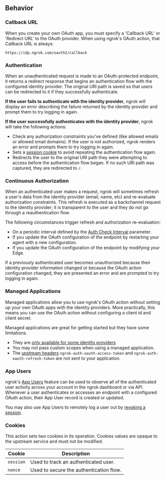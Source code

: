 ## Behavior

### Callback URL

When you create your own OAuth app, you must specify a 'Callback URL' or
'Redirect URL' to the OAuth provider. When using ngrok's OAuth action, that
Callback URL is always:

```
https://idp.ngrok.com/oauth2/callback
```

### Authentication

When an unauthenticated request is made to an OAuth-protected endpoint, it
returns a redirect response that begins an authentication flow with the
configured identity provider. The original URI path is saved so that users can
be redirected to it if they successfully authenticate.

**If the user fails to authenticate with the identity provider**, ngrok will
display an error describing the failure returned by the identity provider and
prompt them to try logging in again.

**If the user successfully authenticates with the identity provider**, ngrok
will take the following actions:

- Check any authorization constraints you've defined (like allowed
  emails or allowed email domains). If the user is not authorized, ngrok renders
  an error and prompts them to try logging in again.
- Sets a [session cookie](#cookies) to avoid repeating the authentication flow again.
- Redirects the user to the original URI path they were attempting to access
  before the authentication flow began. If no such URI path was captured, they
  are redirected to `/`.

### Continuous Authorization

When an authenticated user makes a request, ngrok will sometimes refresh a
user's data from the identity provider (email, name, etc) and re-evaluate
authorization constraints. This refresh is executed as a backchannel request to
the identity provider; it is transparent to the user and they do not go through
a reauthentication flow.

The following circumstances trigger refresh and authorization re-evaluation:

- On a periodic interval defined by the [Auth Check
  Interval](#configuration) parameter.
- If you update the OAuth configuration of the endpoint by restarting your
  agent with a new configuration.
- If you update the OAuth configuration of the endpoint by modifying your Edge.

If a previously authenticated user becomes unauthorized because their identity
provider information changed or because the OAuth action configuration changed,
they are presented an error and are prompted to try logging in again.

### Managed Applications

Managed applications allow you to use ngrok's OAuth action without setting up
your own OAuth apps with the identity providers. More practically, this means
you can use the OAuth action without configuring a client id and client secret.

Managed applications are great for getting started but they have some
limitations.

- They are [only available for some identity providers](#supported-providers)
- You may not pass custom scopes when using a managed application.
- The [upstream headers](#upstream-headers) `ngrok-auth-oauth-access-token` and
  `ngrok-auth-oauth-refresh-token` are not sent to your application.

### App Users

ngrok's [App Users](/docs/network-edge/app-users/) feature can be used to observe
all of the authenticated user activity across your account in the ngrok
dashboard or via API. Whenever a user authenticates or accesses an endpoint
with a configured OAuth action, their App User record is created or updated.

You may also use App Users to remotely log a user out by [revoking a
session](/network-edge/app-users/#revoke-sessions).

### Cookies

This action sets two cookies in its operation. Cookies values are opaque to the
upstream service and must not be modified.

| Cookie    | Description                             |
| --------- | --------------------------------------- |
| `session` | Used to track an authenticated user.    |
| `nonce`   | Used to secure the authentication flow. |

